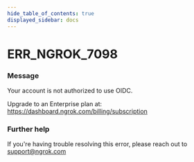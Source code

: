 ```yaml
---
hide_table_of_contents: true
displayed_sidebar: docs
---
```



# ERR_NGROK_7098

### Message

Your account is not authorized to use OIDC.

Upgrade to an Enterprise plan at: https://dashboard.ngrok.com/billing/subscription

### Further help

If you're having trouble resolving this error, please reach out to [support@ngrok.com](mailto:support@ngrok.com?subject=Help%20with%20ERR_NGROK_7098)

<ErrorDetails error="err_ngrok_7098" />
